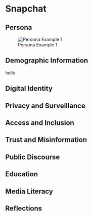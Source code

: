 # Snapchat

## Persona {-}
![Persona Example 1](assets/snapchat/persona1.png)

## Demographic Information {-}
hello

## Digital Identity {-}

## Privacy and Surveillance {-}

## Access and Inclusion {-}

## Trust and Misinformation {-}

## Public Discourse {-}

## Education {-}

## Media Literacy {-}

## Reflections {-}
